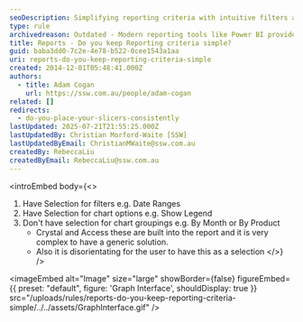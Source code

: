 ```yaml
---
seoDescription: Simplifying reporting criteria with intuitive filters and chart options, while avoiding complex groupings for a seamless user experience.
type: rule
archivedreason: Outdated - Modern reporting tools like Power BI provide intuitive filtering and grouping options that are user-friendly and customizable. See https://www.ssw.com.au/rules/rules-to-better-power-bi
title: Reports - Do you keep Reporting criteria simple?
guid: baba3dd0-7c2e-4e78-b522-0cee1543a1aa
uri: reports-do-you-keep-reporting-criteria-simple
created: 2014-12-01T05:48:41.000Z
authors:
  - title: Adam Cogan
    url: https://ssw.com.au/people/adam-cogan
related: []
redirects:
  - do-you-place-your-slicers-consistently
lastUpdated: 2025-07-21T21:55:25.000Z
lastUpdatedBy: Christian Morford-Waite [SSW]
lastUpdatedByEmail: ChristianMWaite@ssw.com.au
createdBy: RebeccaLiu
createdByEmail: RebeccaLiu@ssw.com.au
---
```


<introEmbed
  body={<>
1. Have Selection for filters e.g. Date Ranges
2. Have Selection for chart options e.g. Show Legend
3. Don't have selection for chart groupings e.g. By Month or By Product
   * Crystal and Access these are built into the report and it is very complex to
     have a generic solution.
   * Also it is disorientating for the user to have this as a selection
  </>}
/>

<imageEmbed
  alt="Image"
  size="large"
  showBorder={false}
  figureEmbed={{
    preset: "default",
    figure: 'Graph Interface',
    shouldDisplay: true
  }}
  src="/uploads/rules/reports-do-you-keep-reporting-criteria-simple/../../assets/GraphInterface.gif"
/>
